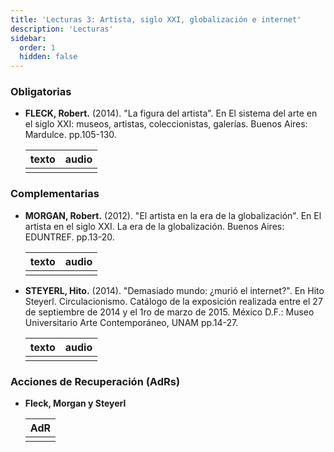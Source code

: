 ```yaml
---
title: 'Lecturas 3: Artista, siglo XXI, globalización e internet'
description: 'Lecturas'
sidebar:
  order: 1
  hidden: false
---
```



### Obligatorias

- **FLECK, Robert.** (2014). "La figura del artista". En El sistema del arte en el siglo XXI: museos, artistas, coleccionistas, galerías. Buenos Aires: Mardulce. pp.105-130.

  | texto | audio |
  | :---: | :---: |
  | [<Icon name="open-book" color="#007481" size="2rem" />](/lectura-3/texto1.pdf) | <Icon name="close" color="firebrick" size="2rem" /> |

### Complementarias

- **MORGAN, Robert.** (2012). "El artista en la era de la globalización". En El artista en el siglo XXI. La era de la globalización. Buenos Aires: EDUNTREF. pp.13-20.

  | texto | audio |
  | :---: | :---: |
  | [<Icon name="open-book" color="#007481" size="2rem" />](/lectura-3/texto2.pdf) | [<Icon name="seti:audio" color="#007481" size="2rem" />](/lectura-3/audiotexto2.mp3) |

- **STEYERL, Hito.** (2014). "Demasiado mundo: ¿murió el internet?". En Hito Steyerl. Circulacionismo. Catálogo de la exposición realizada entre el 27 de septiembre de 2014 y el 1ro de marzo de 2015. México D.F.: Museo Universitario Arte Contemporáneo, UNAM pp.14-27.

  | texto | audio |
  | :---: | :---: |
  | [<Icon name="open-book" color="#007481" size="2rem" />](/lectura-3/texto3.pdf) | <Icon name="close" color="firebrick" size="2rem" /> |

### Acciones de Recuperación (AdRs)

- **Fleck, Morgan y Steyerl**

  | AdR |
  | :-: |
  | [<Icon name="seti:audio" color="#007481" size="2rem" />](/lectura-3/adr1.mp3) |


